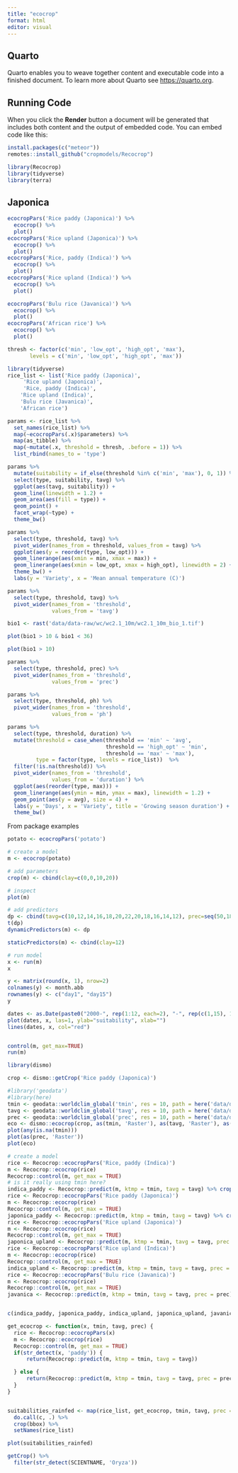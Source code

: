 ```yaml
---
title: "ecocrop"
format: html
editor: visual
---
```


## Quarto

Quarto enables you to weave together content and executable code into a finished document. To learn more about Quarto see <https://quarto.org>.

## Running Code

When you click the **Render** button a document will be generated that includes both content and the output of embedded code. You can embed code like this:

```r
install.packages(c("meteor"))
remotes::install_github("cropmodels/Recocrop")
```

```r
library(Recocrop)
library(tidyverse)
library(terra)
```

## Japonica

```r
ecocropPars('Rice paddy (Japonica)') %>%
  ecocrop() %>%
  plot()
ecocropPars('Rice upland (Japonica)') %>%
  ecocrop() %>%
  plot()
ecocropPars('Rice, paddy (Indica)') %>%
  ecocrop() %>%
  plot()
ecocropPars('Rice upland (Indica)') %>%
  ecocrop() %>%
  plot()

ecocropPars('Bulu rice (Javanica)') %>%
  ecocrop() %>%
  plot()
ecocropPars('African rice') %>%
  ecocrop() %>%
  plot()
```

```r
thresh <- factor(c('min', 'low_opt', 'high_opt', 'max'),
       levels = c('min', 'low_opt', 'high_opt', 'max'))

library(tidyverse)
rice_list <- list('Rice paddy (Japonica)',
     'Rice upland (Japonica)',
     'Rice, paddy (Indica)',
    'Rice upland (Indica)',
    'Bulu rice (Javanica)',
    'African rice') 

params <- rice_list %>%
  set_names(rice_list) %>%
  map(~ecocropPars(.x)$parameters) %>%
  map(as_tibble) %>%
  map(~mutate(.x, threshold = thresh, .before = 1)) %>%
  list_rbind(names_to = 'type')
```

```r
params %>%
  mutate(suitability = if_else(threshold %in% c('min', 'max'), 0, 1)) %>%
  select(type, suitability, tavg) %>%
  ggplot(aes(tavg, suitability)) +
  geom_line(linewidth = 1.2) +
  geom_area(aes(fill = type)) +
  geom_point() +
  facet_wrap(~type) +
  theme_bw()
```

```r
params %>%
  select(type, threshold, tavg) %>%
  pivot_wider(names_from = threshold, values_from = tavg) %>%
  ggplot(aes(y = reorder(type, low_opt))) +
  geom_linerange(aes(xmin = min, xmax = max)) +
  geom_linerange(aes(xmin = low_opt, xmax = high_opt), linewidth = 2) +
  theme_bw() +
  labs(y = 'Variety', x = 'Mean annual temperature (C)')
```

```r
params %>%
  select(type, threshold, tavg) %>%
  pivot_wider(names_from = 'threshold', 
              values_from = 'tavg')
```

```r
bio1 <- rast('data/data-raw/wc/wc2.1_10m/wc2.1_10m_bio_1.tif')

plot(bio1 > 10 & bio1 < 36)

plot(bio1 > 10)
```

```r
params %>%
  select(type, threshold, prec) %>%
  pivot_wider(names_from = 'threshold', 
              values_from = 'prec')
```

```r
params %>%
  select(type, threshold, ph) %>%
  pivot_wider(names_from = 'threshold', 
              values_from = 'ph')
```

```r
params %>%
  select(type, threshold, duration) %>%
  mutate(threshold = case_when(threshold == 'min' ~ 'avg',
                               threshold == 'high_opt' ~ 'min',
                               threshold == 'max' ~ 'max'),
         type = factor(type, levels = rice_list))  %>%
  filter(!is.na(threshold)) %>%
  pivot_wider(names_from = 'threshold', 
              values_from = 'duration') %>%
  ggplot(aes(reorder(type, max))) +
  geom_linerange(aes(ymin = min, ymax = max), linewidth = 1.2) +
  geom_point(aes(y = avg), size = 4) +
  labs(y = 'Days', x = 'Variety', title = 'Growing season duration') +
  theme_bw()
```

From package examples

```r
potato <- ecocropPars('potato')

# create a model
m <- ecocrop(potato)

# add parameters
crop(m) <- cbind(clay=c(0,0,10,20))

# inspect 
plot(m)

# add predictors
dp <- cbind(tavg=c(10,12,14,16,18,20,22,20,18,16,14,12), prec=seq(50,182,12))
t(dp)
dynamicPredictors(m) <- dp

staticPredictors(m) <- cbind(clay=12)

# run model
x <- run(m)
x

y <- matrix(round(x, 1), nrow=2)
colnames(y) <- month.abb
rownames(y) <- c("day1", "day15")
y

dates <- as.Date(paste0("2000-", rep(1:12, each=2), "-", rep(c(1,15), 12)))
plot(dates, x, las=1, ylab="suitability", xlab="")
lines(dates, x, col="red")


control(m, get_max=TRUE)
run(m)
```

```r
library(dismo)

crop <- dismo::getCrop('Rice paddy (Japonica)')

#library('geodata')
#library(here)
tmin <- geodata::worldclim_global('tmin', res = 10, path = here('data/data-raw/wc'))
tavg <- geodata::worldclim_global('tavg', res = 10, path = here('data/data-raw/wc'))
prec <- geodata::worldclim_global('prec', res = 10, path = here('data/data-raw/wc'))
eco <- dismo::ecocrop(crop, as(tmin, 'Raster'), as(tavg, 'Raster'), as(prec, 'Raster'))
plot(any(is.na(tmin)))
plot(as(prec, 'Raster'))
plot(eco)

# create a model
rice <- Recocrop::ecocropPars('Rice, paddy (Indica)')
m <- Recocrop::ecocrop(rice)
Recocrop::control(m, get_max = TRUE)
# is it really using tmin here?
indica_paddy <- Recocrop::predict(m, ktmp = tmin, tavg = tavg) %>% crop(bbox)
rice <- Recocrop::ecocropPars('Rice paddy (Japonica)')
m <- Recocrop::ecocrop(rice)
Recocrop::control(m, get_max = TRUE)
japonica_paddy <- Recocrop::predict(m, ktmp = tmin, tavg = tavg) %>% crop(bbox)
rice <- Recocrop::ecocropPars('Rice upland (Japonica)')
m <- Recocrop::ecocrop(rice)
Recocrop::control(m, get_max = TRUE)
japonica_upland <- Recocrop::predict(m, ktmp = tmin, tavg = tavg, prec = prec) %>% crop(bbox)
rice <- Recocrop::ecocropPars('Rice upland (Indica)')
m <- Recocrop::ecocrop(rice)
Recocrop::control(m, get_max = TRUE)
indica_upland <- Recocrop::predict(m, ktmp = tmin, tavg = tavg, prec = prec) %>% crop(bbox)
rice <- Recocrop::ecocropPars('Bulu rice (Javanica)')
m <- Recocrop::ecocrop(rice)
Recocrop::control(m, get_max = TRUE)
javanica <- Recocrop::predict(m, ktmp = tmin, tavg = tavg, prec = prec) %>% crop(bbox)


c(indica_paddy, japonica_paddy, indica_upland, japonica_upland, javanica) %>% plot
```

```r
get_ecocrop <- function(x, tmin, tavg, prec) {
  rice <- Recocrop::ecocropPars(x)
  m <- Recocrop::ecocrop(rice)
  Recocrop::control(m, get_max = TRUE)
  if(str_detect(x, 'paddy')) {
      return(Recocrop::predict(m, ktmp = tmin, tavg = tavg))

  } else {
      return(Recocrop::predict(m, ktmp = tmin, tavg = tavg, prec = prec))
  }
}


suitabilities_rainfed <- map(rice_list, get_ecocrop, tmin, tavg, prec = prec) %>%
  do.call(c, .) %>%
  crop(bbox) %>%
  setNames(rice_list)

plot(suitabilities_rainfed)
```

```r
getCrop() %>%
  filter(str_detect(SCIENTNAME, 'Oryza'))
```
